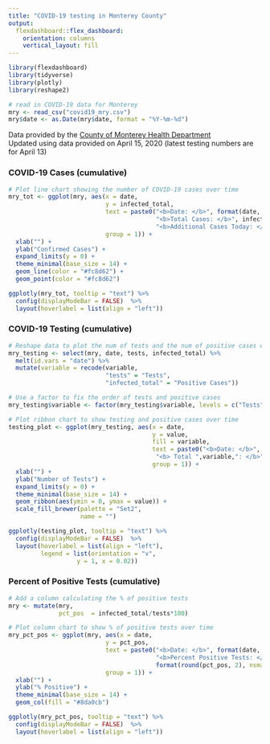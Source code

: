 ```yaml
---
title: "COVID-19 testing in Monterey County"
output:
  flexdashboard::flex_dashboard:
    orientation: columns
    vertical_layout: fill
---
```


```r
library(flexdashboard)
library(tidyverse)
library(plotly)
library(reshape2)

# read in COVID-19 data for Monterey
mry <- read_csv("covid19_mry.csv")
mry$date <- as.Date(mry$date, format = "%Y-%m-%d")
```

Data provided by the [County of Monterey Health Department](https://www.co.monterey.ca.us/government/departments-a-h/health/diseases/2019-novel-coronavirus-2019-ncov)  
Updated using data provided on April 15, 2020 (latest testing numbers are for April 13)

### COVID-19 Cases (cumulative)

```r
# Plot line chart showing the number of COVID-19 cases over time
mry_tot <- ggplot(mry, aes(x = date,
                           y = infected_total,
                           text = paste0("<b>Date: </b>", format(date, format = "%b %d"), "<br>",
                                         "<b>Total Cases: </b>", infected_total, "<br>",
                                         "<b>Additional Cases Today: </b>", infected_diff),
                           group = 1)) +
  xlab("") +
  ylab("Confirmed Cases") +
  expand_limits(y = 0) +
  theme_minimal(base_size = 14) +
  geom_line(color = "#fc8d62") +
  geom_point(color = "#fc8d62")

ggplotly(mry_tot, tooltip = "text") %>%
  config(displayModeBar = FALSE)  %>%
  layout(hoverlabel = list(align = "left"))
```

### COVID-19 Testing (cumulative)

```r
# Reshape data to plot the num of tests and the num of positive cases each day
mry_testing <- select(mry, date, tests, infected_total) %>%
  melt(id.vars = "date") %>%
  mutate(variable = recode(variable,
                           "tests" = "Tests",
                           "infected_total" = "Positive Cases"))

# Use a factor to fix the order of tests and positive cases
mry_testing$variable <- factor(mry_testing$variable, levels = c("Tests","Positive Cases"))

# Plot ribbon chart to show testing and positive cases over time
testing_plot <- ggplot(mry_testing, aes(x = date,
                                        y = value,
                                        fill = variable,
                                        text = paste0("<b>Date: </b>", format(date, format = "%b %d"), "<br>",
                                         "<b> Total ",variable,": </b>",value),
                                        group = 1)) +
  xlab("") +
  ylab("Number of Tests") +
  expand_limits(y = 0) +
  theme_minimal(base_size = 14) +
  geom_ribbon(aes(ymin = 0, ymax = value)) +
  scale_fill_brewer(palette = "Set2",
                    name = "")

ggplotly(testing_plot, tooltip = "text") %>%
  config(displayModeBar = FALSE)  %>%
  layout(hoverlabel = list(align = "left"),
         legend = list(orientation = "v",
                   y = 1, x = 0.02))
```

### Percent of Positive Tests (cumulative)

```r
# Add a column calculating the % of positive tests
mry <- mutate(mry,
              pct_pos  = infected_total/tests*100)

# Plot column chart to show % of positive tests over time
mry_pct_pos <- ggplot(mry, aes(x = date,
                           y = pct_pos,
                           text = paste0("<b>Date: </b>", format(date, format = "%b %d"), "<br>",
                                         "<b>Percent Positive Tests: </b>",
                                         format(round(pct_pos, 2), nsmall = 2),"%"),
                           group = 1)) +
  xlab("") +
  ylab("% Positive") +
  theme_minimal(base_size = 14) +
  geom_col(fill = "#8da0cb")

ggplotly(mry_pct_pos, tooltip = "text") %>%
  config(displayModeBar = FALSE)  %>%
  layout(hoverlabel = list(align = "left"))
```
